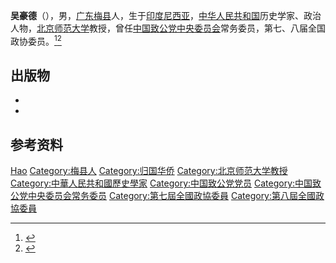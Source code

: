 '''吴豪德'''（{{bd|1934年||catIdx=Wu}}），男，[[广东|广东]][[梅县|梅县]]人，生于[[印度尼西亚|印度尼西亚]]，[[中华人民共和国|中华人民共和国]]历史学家、政治人物，[[北京师范大学|北京师范大学]]教授，曾任[[中国致公党中央委员会|中国致公党中央委员会]]常务委员，第七、八届全国政协委员。<ref>{{Cite book|title=历届全国政协委员人名辞典|author=|publisher=中国国际广播出版社|year=1996|isbn=9787507813746|location=北京|pages=286}}</ref><ref>{{Cite book|title=中华人民共和国职官志|author=何虎生, 李耀东, 向常福主编|publisher=中国社会出版社|year=2003|isbn=9787800883934|location=北京|pages=}}</ref>
== 出版物 ==
*{{cite book |editor=吴豪德 |title=前进中的中国致公党 |date=1998 |publisher=[[中国致公出版社|中国致公出版社]] |location=北京 |isbn=7-80096-460-4}}
*{{cite book |author=吴豪德 |title=吴豪德文集 |date=2016 |publisher=中国广播影视出版社 |location=北京 |isbn=978-7-5043-7759-3}}
== 参考资料 ==
{{reflist}}

{{中国人物小作品}}
{{中国致公党第十届中央委员会}}

{{Authority control}}
{{DEFAULTSORT:Wu吴}}
[[Category:吴姓|Hao]]
[[Category:梅县人|Category:梅县人]]
[[Category:归国华侨|Category:归国华侨]]
[[Category:北京师范大学教授|Category:北京师范大学教授]]
[[Category:中華人民共和國歷史學家|Category:中華人民共和國歷史學家]]
[[Category:中国致公党党员|Category:中国致公党党员]]
[[Category:中国致公党中央委员会常务委员|Category:中国致公党中央委员会常务委员]]
[[Category:第七屆全國政協委員|Category:第七屆全國政協委員]]
[[Category:第八屆全國政協委員|Category:第八屆全國政協委員]]